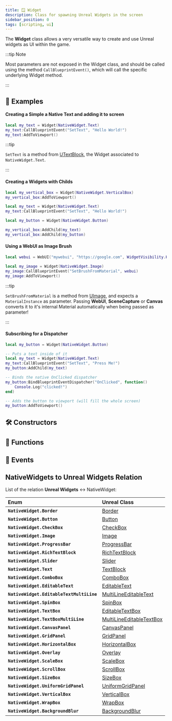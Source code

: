 ```yaml
---
title: 🪟 Widget
description: Class for spawning Unreal Widgets in the screen
sidebar_position: 0
tags: [scripting, ui]
---
```


<HeaderDeclaration type="Class" name="Widget" image="/img/docs/widget.webp" />

The **Widget** class allows a very versatile way to create and use Unreal widgets as UI within the game.

:::tip Note

Most parameters are not exposed in the Widget class, and should be called using the method `CallBlueprintEvent()`, which will call the specific underlying Widget method.

:::


## 🎒 Examples

#### Creating a Simple a Native Text and adding it to screen

```lua title="Client/Index.lua"
local my_text = Widget(NativeWidget.Text)
my_text:CallBlueprintEvent("SetText", "Hello World!")
my_text:AddToViewport()
```

:::tip

`SetText` is a method from [UTextBlock](https://docs.unrealengine.com/5.0/en-US/API/Runtime/UMG/Components/UTextBlock/), the Widget associated to `NativeWidget.Text`.

:::


#### Creating a Widgets with Childs

```lua title="Client/Index.lua"
local my_vertical_box = Widget(NativeWidget.VerticalBox)
my_vertical_box:AddToViewport()

local my_text = Widget(NativeWidget.Text)
my_text:CallBlueprintEvent("SetText", "Hello World!")

local my_button = Widget(NativeWidget.Button)

my_vertical_box:AddChild(my_text)
my_vertical_box:AddChild(my_button)
```


#### Using a WebUI as Image Brush

```lua title="Client/Index.lua"
local webui = WebUI("mywebui", "https://google.com", WidgetVisibility.Hidden)

local my_image = Widget(NativeWidget.Image)
my_image:CallBlueprintEvent("SetBrushFromMaterial", webui)
my_image:AddToViewport()
```

:::tip

`SetBrushFromMaterial` is a method from [UImage](https://docs.unrealengine.com/5.0/en-US/API/Runtime/UMG/Components/UImage/), and expects a `MaterialInstance` as parameter. Passing **WebUI**, **SceneCapture** or **Canvas** converts it to it's internal Material automatically when being passed as parameter!

:::


#### Subscribing for a Dispatcher

```lua title="Client/Index.lua"
local my_button = Widget(NativeWidget.Button)

-- Puts a text inside of it
local my_text = Widget(NativeWidget.Text)
my_text:CallBlueprintEvent("SetText", "Press Me!")
my_button:AddChild(my_text)

-- Binds the native OnClicked dispatcher
my_button:BindBlueprintEventDispatcher("OnClicked", function()
	Console.Log("clicked!")
end)

-- Adds the button to viewport (will fill the whole screen)
my_button:AddToViewport()
```


## 🛠 Constructors

<ConstructorDeclaration type="Class" name="Widget" />


## 🦠 Functions

<FunctionsDeclaration type="Class" name="Widget" />


## 🚀 Events

<EventsDeclaration type="Class" name="Widget" />


## NativeWidgets to Unreal Widgets Relation

List of the relation **Unreal Widgets** ↔ <Enums>NativeWidget</Enums>:

| Enum | Unreal Class |
| :--- | :--- |
| **`NativeWidget.Border`** | [Border](https://docs.unrealengine.com/5.0/en-US/API/Runtime/UMG/Components/UBorder/) |
| **`NativeWidget.Button`** | [Button](https://docs.unrealengine.com/5.0/en-US/API/Runtime/UMG/Components/UButton/) |
| **`NativeWidget.CheckBox`** | [CheckBox](https://docs.unrealengine.com/5.0/en-US/API/Runtime/UMG/Components/UCheckBox/) |
| **`NativeWidget.Image`** | [Image](https://docs.unrealengine.com/5.0/en-US/API/Runtime/UMG/Components/UImage/) |
| **`NativeWidget.ProgressBar`** | [ProgressBar](https://docs.unrealengine.com/5.0/en-US/API/Runtime/UMG/Components/UProgressBar/) |
| **`NativeWidget.RichTextBlock`** | [RichTextBlock](https://docs.unrealengine.com/5.0/en-US/API/Runtime/UMG/Components/URichTextBlock/) |
| **`NativeWidget.Slider`** | [Slider](https://docs.unrealengine.com/5.0/en-US/API/Runtime/UMG/Components/USlider/) |
| **`NativeWidget.Text`** | [TextBlock](https://docs.unrealengine.com/5.0/en-US/API/Runtime/UMG/Components/UTextBlock/) |
| **`NativeWidget.ComboBox`** | [ComboBox](https://docs.unrealengine.com/5.0/en-US/API/Runtime/UMG/Components/UComboBox/) |
| **`NativeWidget.EditableText`** | [EditableText](https://docs.unrealengine.com/5.0/en-US/API/Runtime/UMG/Components/UEditableText/) |
| **`NativeWidget.EditableTextMultiLine`** | [MultiLineEditableText](https://docs.unrealengine.com/5.0/en-US/API/Runtime/UMG/Components/UMultiLineEditableText/) |
| **`NativeWidget.SpinBox`** | [SpinBox](https://docs.unrealengine.com/5.0/en-US/API/Runtime/UMG/Components/USpinBox/) |
| **`NativeWidget.TextBox`** | [EditableTextBox](https://docs.unrealengine.com/5.0/en-US/API/Runtime/UMG/Components/UEditableTextBox/) |
| **`NativeWidget.TextBoxMultiLine`** | [MultiLineEditableTextBox](https://docs.unrealengine.com/5.0/en-US/API/Runtime/UMG/Components/UMultiLineEditableTextBox/) |
| **`NativeWidget.CanvasPanel`** | [CanvasPanel](https://docs.unrealengine.com/5.0/en-US/API/Runtime/UMG/Components/UCanvasPanel/) |
| **`NativeWidget.GridPanel`** | [GridPanel](https://docs.unrealengine.com/5.0/en-US/API/Runtime/UMG/Components/UGridPanel/) |
| **`NativeWidget.HorizontalBox`** | [HorizontalBox](https://docs.unrealengine.com/5.0/en-US/API/Runtime/UMG/Components/UHorizontalBox/) |
| **`NativeWidget.Overlay`** | [Overlay](https://docs.unrealengine.com/5.0/en-US/API/Runtime/UMG/Components/UOverlay/) |
| **`NativeWidget.ScaleBox`** | [ScaleBox](https://docs.unrealengine.com/5.0/en-US/API/Runtime/UMG/Components/UScaleBox/) |
| **`NativeWidget.ScrollBox`** | [ScrollBox](https://docs.unrealengine.com/5.0/en-US/API/Runtime/UMG/Components/UScrollBox/) |
| **`NativeWidget.SizeBox`** | [SizeBox](https://docs.unrealengine.com/5.0/en-US/API/Runtime/UMG/Components/USizeBox/) |
| **`NativeWidget.UniformGridPanel`** | [UniformGridPanel](https://docs.unrealengine.com/5.0/en-US/API/Runtime/UMG/Components/UUniformGridPanel/) |
| **`NativeWidget.VerticalBox`** | [VerticalBox](https://docs.unrealengine.com/5.0/en-US/API/Runtime/UMG/Components/UVerticalBox/) |
| **`NativeWidget.WrapBox`** | [WrapBox](https://docs.unrealengine.com/5.0/en-US/API/Runtime/UMG/Components/UWrapBox/) |
| **`NativeWidget.BackgroundBlur`** | [BackgroundBlur](https://docs.unrealengine.com/5.0/en-US/API/Runtime/UMG/Components/UBackgroundBlur/) |